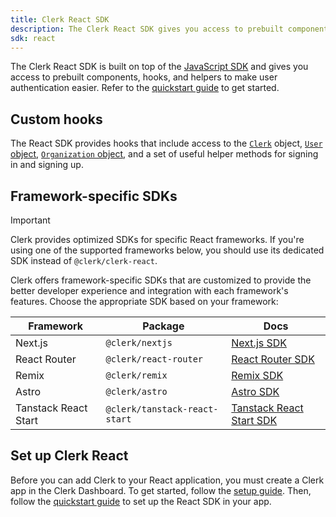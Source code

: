 ```yaml
---
title: Clerk React SDK
description: The Clerk React SDK gives you access to prebuilt components, React hooks, and helpers to make user authentication easier.
sdk: react
---
```


The Clerk React SDK is built on top of the [JavaScript SDK](/docs/reference/javascript/overview) and gives you access to prebuilt components, hooks, and helpers to make user authentication easier. Refer to the [quickstart guide](/docs/react/getting-started/quickstart) to get started.

## Custom hooks

The React SDK provides hooks that include access to the [`Clerk`](/docs/reference/javascript/clerk) object, [`User` object](/docs/reference/javascript/user), [`Organization` object](/docs/reference/javascript/organization), and a set of useful helper methods for signing in and signing up.

<Include src="_partials/hooks/hook-list" />

## Framework-specific SDKs

> [!IMPORTANT]
> Clerk provides optimized SDKs for specific React frameworks. If you're using one of the supported frameworks below, you should use its dedicated SDK instead of `@clerk/clerk-react`.

Clerk offers framework-specific SDKs that are customized to provide the better developer experience and integration with each framework's features. Choose the appropriate SDK based on your framework:

| Framework | Package | Docs |
| - | - | - |
| Next.js | `@clerk/nextjs` | [Next.js SDK](/docs/reference/nextjs/overview) |
| React Router | `@clerk/react-router` | [React Router SDK](/docs/reference/react-router/overview) |
| Remix | `@clerk/remix` | [Remix SDK](/docs/reference/remix/clerk-app) |
| Astro | `@clerk/astro` | [Astro SDK](/docs/reference/astro/overview) |
| Tanstack React Start | `@clerk/tanstack-react-start` | [Tanstack React Start SDK](/docs/reference/tanstack-react-start/overview) |

## Set up Clerk React

Before you can add Clerk to your React application, you must create a Clerk app in the Clerk Dashboard. To get started, follow the [setup guide](/docs/quickstarts/setup-clerk). Then, follow the [quickstart guide](/docs/react/getting-started/quickstart) to set up the React SDK in your app.
